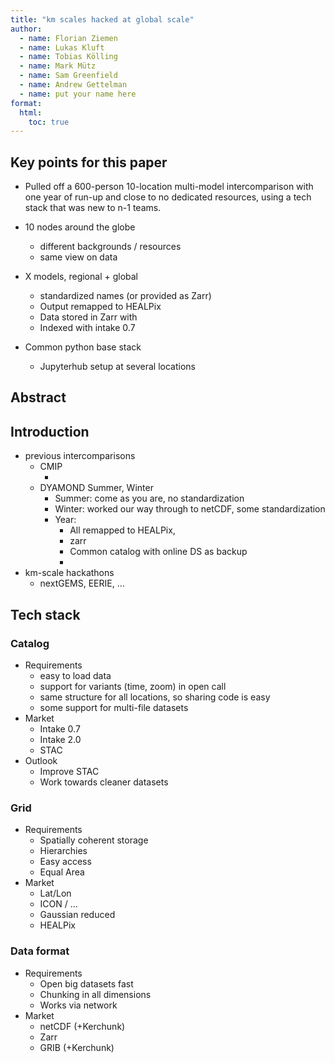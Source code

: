 ```yaml
---
title: "km scales hacked at global scale"
author:
  - name: Florian Ziemen
  - name: Lukas Kluft
  - name: Tobias Kölling
  - name: Mark Mütz
  - name: Sam Greenfield
  - name: Andrew Gettelman
  - name: put your name here
format:
  html:
    toc: true
---
```

## Key points for this paper

* Pulled off a 600-person 10-location multi-model intercomparison with one year of run-up and close to no dedicated resources, using a tech stack that was new to n-1 teams.

* 10 nodes around the globe
  * different backgrounds / resources
  * same view on data
* X models, regional + global
  * standardized names (or provided as Zarr)
  * Output remapped to HEALPix
  * Data stored in Zarr with
  * Indexed with intake 0.7
* Common python base stack
  * Jupyterhub setup at several locations

## Abstract

## Introduction

* previous intercomparisons
  * CMIP
    * 
  * DYAMOND Summer, Winter
    * Summer: come as you are, no standardization
    * Winter: worked our way through to netCDF, some standardization
    * Year: 
      * All remapped to HEALPix, 
      * zarr
      * Common catalog with online DS as backup
      * 
* km-scale hackathons
  * nextGEMS, EERIE, ...

## Tech stack

### Catalog
* Requirements
  * easy to load data
  * support for variants (time, zoom) in open call
  * same structure for all locations, so sharing code is easy
  * some support for multi-file datasets

* Market
  * Intake 0.7
  * Intake 2.0
  * STAC
* Outlook
  * Improve STAC
  * Work towards cleaner datasets

### Grid
* Requirements
  * Spatially coherent storage
  * Hierarchies
  * Easy access
  * Equal Area

* Market
  * Lat/Lon
  * ICON / ...
  * Gaussian reduced
  * HEALPix

### Data format
* Requirements
  * Open big datasets fast
  * Chunking in all dimensions
  * Works via network
* Market
  * netCDF (+Kerchunk)
  * Zarr
  * GRIB (+Kerchunk)
